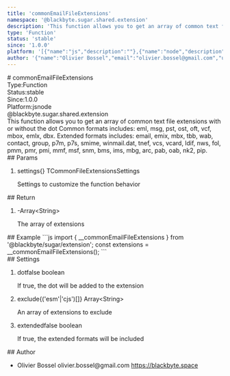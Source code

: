 ```yaml
---
title: 'commonEmailFileExtensions'
namespace: '@blackbyte.sugar.shared.extension'
description: 'This function allows you to get an array of common text file extensions with or without the dot Common formats includes: eml, msg, pst, ost, oft, vcf, mbox, emlx, dbx. Extended formats includes: email, emix, mbx, tbb, wab, contact, group, p7m, p7s, smime, winmail.dat, tnef, vcs, vcard, ldif, nws, fol, pmm, pmr, pmi, mmf, msf, snm, bms, ims, mbg, arc, pab, oab, nk2, pip.'
type: 'Function'
status: 'stable'
since: '1.0.0'
platform: '[{"name":"js","description":""},{"name":"node","description":""}]'
author: '{"name":"Olivier Bossel","email":"olivier.bossel@gmail.com","url":"https://blackbyte.space"}'
---
```

<div class="docmap -mdx">
# commonEmailFileExtensions
<div class="docmap_metas">
<div class="docmap_type"><span class="docmap_type-label">Type:</span><span class="docmap_type-value">Function</span></div>
<div class="docmap_status"><span class="docmap_status-label">Status:</span><span class="docmap_status-value -stable">stable</span></div>
<div class="docmap_since"><span class="docmap_since-label">Since:</span><span class="docmap_since-value">1.0.0</span></div>
<div class="docmap_platform"><span class="docmap_platform-label">Platform:</span><span class="docmap_platform-value -js">js</span><span class="docmap_platform-value -node">node</span></div>
</div>
<div class="docmap_namespace">@blackbyte.sugar.shared.extension</div>
<div class="docmap_description typo-lead typo-format">
This function allows you to get an array of common text file extensions with or without the dot
Common formats includes: eml, msg, pst, ost, oft, vcf, mbox, emlx, dbx.
Extended formats includes: email, emix, mbx, tbb, wab, contact, group, p7m, p7s, smime, winmail.dat, tnef, vcs, vcard, ldif, nws, fol, pmm, pmr, pmi, mmf, msf, snm, bms, ims, mbg, arc, pab, oab, nk2, pip.
</div>
<div class="docmap_params">
## Params
<ol class="docmap_list">
<li class="docmap_item">
<span class="docmap_name">settings</span><span class="docmap_default">&lcub;&rcub;</span> <span class="docmap_type">TCommonFileExtensionsSettings</span>
<p class="docmap_description">Settings to customize the function behavior</p>
</li>
</ol>
</div>
<div class="docmap_return">
## Return
<ol class="docmap_list">
<li class="docmap_item">
<span class="docmap_default">-</span><span class="docmap_type">Array&lt;String&gt;</span>
<p class="docmap_description">The array of extensions</p>
</li>
</ol>
</div>
<div class="docmap_examples">
## Example
<s-code language="js" header>
```js
import { __commonEmailFileExtensions } from '@blackbyte/sugar/extension';
const extensions = __commonEmailFileExtensions();
```
</s-code>
</div>
<div class="docmap_settings">
## Settings
<ol class="docmap_list">
<li class="docmap_item">
<span class="docmap_name">dot</span><span class="docmap_default">false</span> <span class="docmap_type">boolean</span>
<p class="docmap_description">If true, the dot will be added to the extension</p>
</li>
<li class="docmap_item">
<span class="docmap_name">exclude</span><span class="docmap_default">&lcub;&lpar;&apos;esm&apos;&vert;&apos;cjs&apos;&rpar;&lsqb;&rsqb;&rcub;</span> <span class="docmap_type">Array&lt;String&gt;</span>
<p class="docmap_description">An array of extensions to exclude</p>
</li>
<li class="docmap_item">
<span class="docmap_name">extended</span><span class="docmap_default">false</span> <span class="docmap_type">boolean</span>
<p class="docmap_description">If true, the extended formats will be included</p>
</li>
</ol>
</div>
<div class="docmap_author">
## Author
<ul class="docmap_list">
<li class="docmap_item">
<span class="docmap_name">Olivier Bossel</span>
<span class="docmap_email">olivier.bossel@gmail.com</span>
<a href="https://blackbyte.space" target="_blank" class="docmap_url">https://blackbyte.space</a>
</li>
</ul>
</div>
</div>